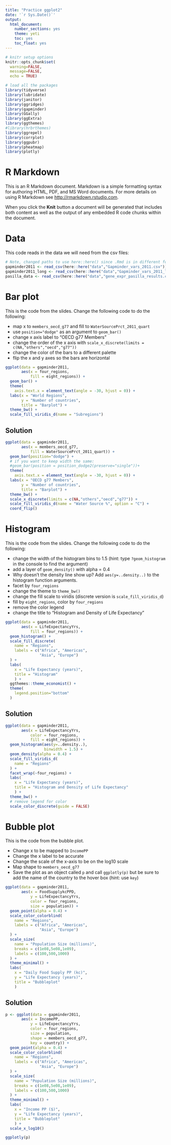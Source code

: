 ```yaml
---
title: "Practice ggplot2"
date: '`r Sys.Date()`'
output:   
  html_document: 
    number_sections: yes
    theme: yeti
    toc: yes
    toc_float: yes
---
```


```r
# knitr setup options
knitr::opts_chunk$set(
  warning=FALSE, 
  message=FALSE, 
  echo = TRUE)

# load all the packages
library(tidyverse)
library(lubridate)
library(janitor)
library(ggridges)
library(gapminder)
library(GGally)
library(ggExtra)
library(ggthemes)
#library(hrbrthemes)
library(ggrepel)
library(corrplot)
library(ggpubr)
library(pheatmap)
library(plotly)
```

# R Markdown

This is an R Markdown document. Markdown is a simple formatting syntax for authoring HTML, PDF, and MS Word documents. For more details on using R Markdown see <http://rmarkdown.rstudio.com>.

When you click the **Knit** button a document will be generated that includes both content as well as the output of any embedded R code chunks within the document. 

# Data

This code reads in the data we will need from the csv files:

```r
# Note, changed paths to use here::here() since .Rmd is in different folder from Rproj folder
gapminder2011 <- read_csv(here::here("data","Gapminder_vars_2011.csv"))
gapminder2011_long <- read_csv(here::here("data","Gapminder_vars_2011_long.csv"))
pasilla_data <- read_csv(here::here("data","gene_expr_pasilla_results.csv"))
```

# Bar plot

This is the code from the slides. Change the following code to do the following:

- map x to `members_oecd_g77` and fill to `WaterSourcePrct_2011_quart`
- use `position="dodge"` as an argument to `geom_bar()`
- change x axis label to "OECD g77 Members"
- change the order of the x axis with `scale_x_discrete(limits = c(NA,"others","oecd","g77"))`
- change the color of the bars to a different palette
- flip the x and y axes so the bars are horizontal

```r
ggplot(data = gapminder2011,
       aes(x = four_regions,
           fill = eight_regions)) +
  geom_bar() +
  theme(
    axis.text.x = element_text(angle = -30, hjust = 0)) +
  labs(x = "World Regions",
       y = "Number of countries",
       title = "Barplot") + 
  theme_bw() + 
  scale_fill_viridis_d(name = "Subregions")
```

## Solution

```r
ggplot(data = gapminder2011,
       aes(x = members_oecd_g77,
           fill = WaterSourcePrct_2011_quart)) +
  geom_bar(position="dodge") +
  # if you want to keep width the same:
  #geom_bar(position = position_dodge2(preserve="single"))+
  theme(
    axis.text.x = element_text(angle = -30, hjust = 0)) +
  labs(x = "OECD g77 Members",
       y = "Number of countries",
       title = "Barplot") + 
  theme_bw() + 
  scale_x_discrete(limits = c(NA,"others","oecd","g77")) + 
  scale_fill_viridis_d(name = "Water Source %", option = "C") +
  coord_flip()
```






# Histogram

This is the code from the slides. Change the following code to do the following:

- change the width of the histogram bins to 1.5 (hint: type `?geom_histogram` in the console to find the argument)
- add a layer of `geom_density()` with alpha = 0.4
- Why doesn't the density line show up? Add `aes(y=..density..)` to the histogram function arguments.
- facet by `four_regions`
- change the theme to `theme_bw()`
- change the fill scale to viridis (discrete version is `scale_fill_viridis_d`) 
- fill by `eight_regions`, color by `four_regions`
- remove the color legend
- change the title to "Histogram and Density of Life Expectancy"

```r
ggplot(data = gapminder2011,
       aes(x = LifeExpectancyYrs,
           fill = four_regions)) + 
  geom_histogram() + 
  scale_fill_discrete(
    name = "Regions",
    labels = c("Africa", "Americas", 
               "Asia", "Europe")
  ) + 
  labs(
    x = "Life Expectancy (years)",   
    title = "Histogram"
    ) + 
  ggthemes::theme_economist() +
  theme(
    legend.position="bottom"
  )
```

## Solution

```r
ggplot(data = gapminder2011,
       aes(x = LifeExpectancyYrs,
           color = four_regions,
           fill = eight_regions)) + 
  geom_histogram(aes(y=..density..),
                 binwidth = 1.5) + 
  geom_density(alpha = 0.4) + 
  scale_fill_viridis_d(
    name = "Regions"
  ) + 
  facet_wrap(~four_regions) + 
  labs(
    x = "Life Expectancy (years)",   
    title = "Histogram and Density of Life Expectancy"
    ) + 
  theme_bw() + 
  # remove legend for color
  scale_color_discrete(guide = FALSE)
```



# Bubble plot

This is the code from the bubble plot.

- Change x to be mapped to `IncomePP`
- Change the x label to be accurate
- Change the scale of the x-axis to be on the log10 scale
- Map shape to `members_oecd_g77`
- Save the plot as an object called `p` and call `ggplotly(p)` but be sure to add the name of the country to the hover box (hint: use `key`)

```r
ggplot(data = gapminder2011,
       aes(x = FoodSupplykcPPD,
           y = LifeExpectancyYrs,
           color = four_regions,
           size = population)) + 
  geom_point(alpha = 0.4) +
  scale_color_colorblind(
    name = "Regions",
    labels = c("Africa", "Americas", 
               "Asia", "Europe")
  ) +
  scale_size(
    name = "Population Size (millions)",
    breaks = c(1e08,5e08,1e09),
    labels = c(100,500,1000)
  ) +
  theme_minimal() + 
  labs(
    x = "Daily Food Supply PP (kc)",  
    y = "Life Expectancy (years)",   
    title = "Bubbleplot"
    )
```

## Solution


```r
p <- ggplot(data = gapminder2011,
       aes(x = IncomePP,
           y = LifeExpectancyYrs,
           color = four_regions,
           size = population,
           shape = members_oecd_g77,
           key = country)) + 
  geom_point(alpha = 0.4) +
  scale_color_colorblind(
    name = "Regions",
    labels = c("Africa", "Americas", 
               "Asia", "Europe")
  ) +
  scale_size(
    name = "Population Size (millions)",
    breaks = c(1e08,5e08,1e09),
    labels = c(100,500,1000)
  ) +
  theme_minimal() + 
  labs(
    x = "Income PP ($)",  
    y = "Life Expectancy (years)",   
    title = "Bubbleplot"
    ) +
  scale_x_log10()

ggplotly(p)
```